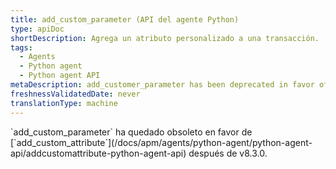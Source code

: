 ```yaml
---
title: add_custom_parameter (API del agente Python)
type: apiDoc
shortDescription: Agrega un atributo personalizado a una transacción.
tags:
  - Agents
  - Python agent
  - Python agent API
metaDescription: add_customer_parameter has been deprecated in favor of add_customer_attribute.
freshnessValidatedDate: never
translationType: machine
---
```


<Callout variant="important">
  `add_custom_parameter` ha quedado obsoleto en favor de [`add_custom_attribute`](/docs/apm/agents/python-agent/python-agent-api/addcustomattribute-python-agent-api) después de v8.3.0.
</Callout>
